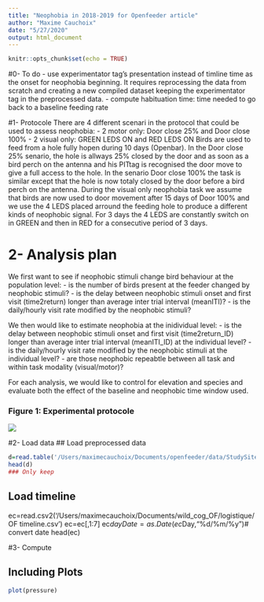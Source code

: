 ```yaml
---
title: "Neophobia in 2018-2019 for Openfeeder article"
author: "Maxime Cauchoix"
date: "5/27/2020"
output: html_document
---
```


```r
knitr::opts_chunk$set(echo = TRUE)
```
#0- To do
- use experimentator tag's presentation instead of timline time as the onset for neophobia beginning. It requires reprocessing the data from scratch and creating a new compiled dataset keeping the experimentator tag in the preprocessed data.
- compute habituation time: time needed to go back to a baseline feeding rate

#1- Protocole
There are 4 different scenari in the protocol that could be used to assess neophobia:
- 2 motor only: Door close 25% and Door close 100% 
- 2 visual only: GREEN LEDS ON and RED LEDS ON
Birds are used to feed from a hole fully hopen during 10 days (Openbar). In the Door close 25% senario, the hole is allways 25% closed by the door and as soon as a bird perch on the antenna and his PITtag is recognised the door move to give a full access to the hole. In the senario Door close 100% the task is similar except that the hole is now totaly closed by the door before a bird perch on the antenna. During the visual only neophobia task we assume that birds are now used to door movement after 15 days of Door 100% and we use the 4 LEDS placed arround the feeding hole to produce a different kinds of neophobic signal. For 3 days the 4 LEDS are constantly switch on in GREEN and then in RED for a consecutive period of 3 days.

# 2- Analysis plan
We first want to see if neophobic stimuli change bird behaviour at the population level:
- is the number of birds present at the feeder changed by neophobic stimuli?
- is the delay between neophobic stimuli onset and first visit (time2return) longer than average inter trial interval (meanITI)?
- is the daily/hourly visit rate modified by the neophobic stimuli?

We then would like to estimate neophobia at the inidividual level:
- is the delay between neophobic stimuli onset and first visit (time2return_ID) longer than average inter trial interval (meanITI_ID) at the individual level?
- is the daily/hourly visit rate modified by the neophobic stimuli at the individual level?
- are those neophobic repeabtle between all task and within task modality (visual/motor)?

For each analysis, we would like to control for elevation and species and evaluate both the effect of the baseline and neophobic time window used.



### Figure 1: Experimental protocole 
![](Protocole_neophobia.jpg)


#2- Load data
## Load preprocessed data
```r
d=read.table('/Users/maximecauchoix/Documents/openfeeder/data/StudySite_2018_19.csv',h=T)
head(d)
### Only keep

```
## Load timeline 
ec=read.csv2('/Users/maximecauchoix/Documents/wild_cog_OF/logistique/OF timeline.csv')
ec=ec[,1:7]
ec$dayDate=as.Date(ec$Day,"%d/%m/%y")# convert date
head(ec)

#3- Compute 



## Including Plots


```r
plot(pressure)
```


